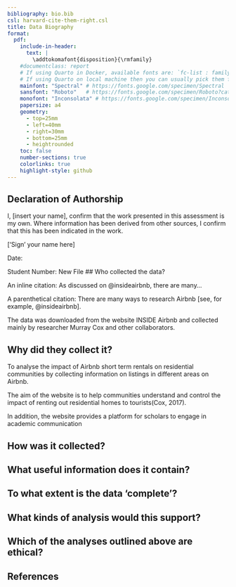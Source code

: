 ```yaml
---
bibliography: bio.bib
csl: harvard-cite-them-right.csl
title: Data Biography
format: 
  pdf:
    include-in-header:
      text: |
        \addtokomafont{disposition}{\rmfamily}
    #documentclass: report
    # If using Quarto in Docker, available fonts are: `fc-list : family | sort | uniq`
    # If using Quarto on local machine then you can usually pick them from the list of installed fonts
    mainfont: "Spectral" # https://fonts.google.com/specimen/Spectral
    sansfont: "Roboto"   # https://fonts.google.com/specimen/Roboto?category=Sans+Serif
    monofont: "Inconsolata" # https://fonts.google.com/specimen/Inconsolata
    papersize: a4
    geometry:
      - top=25mm
      - left=40mm
      - right=30mm
      - bottom=25mm
      - heightrounded
    toc: false
    number-sections: true
    colorlinks: true
    highlight-style: github
---
```


## Declaration of Authorship {.unnumbered .unlisted}

I, [insert your name], confirm that the work presented in this assessment is my own. Where information has been derived from other sources, I confirm that this has been indicated in the work.

['Sign' your name here]

Date:

Student Number: 
New File
## Who collected the data?

An inline citation: As discussed on @insideairbnb, there are many...

A parenthetical citation: There are many ways to research Airbnb [see, for example, @insideairbnb].

The data was downloaded from the website INSIDE Airbnb and collected mainly by researcher Murray Cox and other collaborators.

## Why did they collect it?

To analyse the impact of Airbnb short term rentals on residential communities by collecting information on listings in different areas on Airbnb. 

The aim of the website is to help communities understand and control the impact of renting out residential homes to tourists(Cox, 2017).

In addition, the website provides a platform for scholars to engage in academic communication

## How was it collected?

## What useful information does it contain?

## To what extent is the data 'complete'?

## What kinds of analysis would this support?

## Which of the analyses outlined above are ethical?

## References
